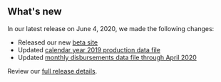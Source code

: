 ## What's new

In our latest release on June 4, 2020, we made the following changes:

- Released our new [beta site](https://beta-nrrd.app.cloud.gov)
- Updated [calendar year 2019 production data file](https://beta-nrrd.app.cloud.gov/downloads/production)
- Updated [monthly disbursements data file through April 2020](https://beta-nrrd.app.cloud.gov/downloads/disbursements-by-month)

Review our [full release details](https://github.com/ONRR/nrrd/releases).